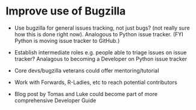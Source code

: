 # Improve use of Bugzilla

- Use bugzilla for general issues tracking, not just bugs? (not really sure how this is done right now). Analogous to Python issue tracker. (FYI Python is moving issue tracker to GitHub.)

- Establish intermediate roles e.g. people able to triage issues on issue tracker? Analagous to becoming a Developer on Python issue tracker 

- Core devs/bugzilla veterans could offer mentoring/tutorial

- Work with Forwards, R-Ladies, etc to reach potential contributors

- Blog post by Tomas and Luke could become part of more comprehensive Developer Guide
